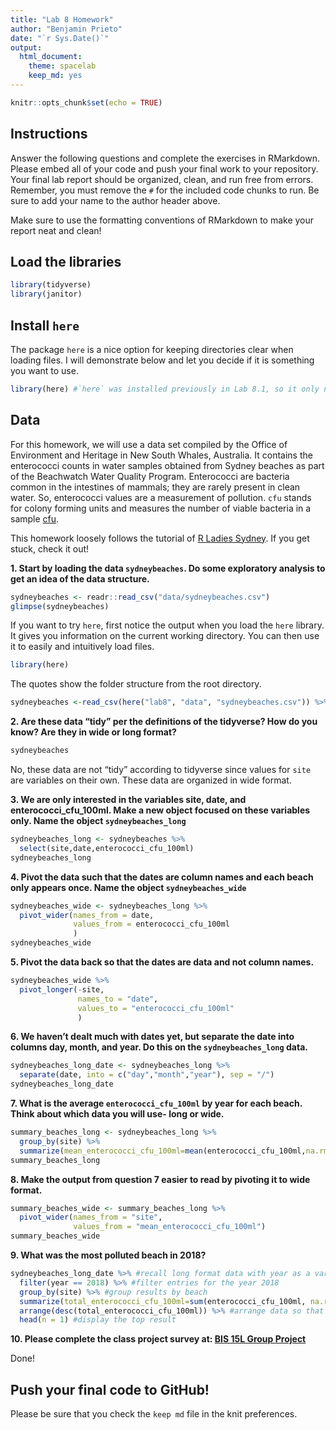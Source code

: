 ```yaml
---
title: "Lab 8 Homework"
author: "Benjamin Prieto"
date: "`r Sys.Date()`"
output:
  html_document: 
    theme: spacelab
    keep_md: yes
---
```


```r
knitr::opts_chunk$set(echo = TRUE)
```

## Instructions
Answer the following questions and complete the exercises in RMarkdown. Please embed all of your code and push your final work to your repository. Your final lab report should be organized, clean, and run free from errors. Remember, you must remove the `#` for the included code chunks to run. Be sure to add your name to the author header above.  

Make sure to use the formatting conventions of RMarkdown to make your report neat and clean!  

## Load the libraries
```r
library(tidyverse)
library(janitor)
``` 

## Install `here`
The package `here` is a nice option for keeping directories clear when loading files. I will demonstrate below and let you decide if it is something you want to use.  
```r
library(here) #`here` was installed previously in Lab 8.1, so it only needs to be loaded
```

## Data
For this homework, we will use a data set compiled by the Office of Environment and Heritage in New South Whales, Australia. It contains the enterococci counts in water samples obtained from Sydney beaches as part of the Beachwatch Water Quality Program. Enterococci are bacteria common in the intestines of mammals; they are rarely present in clean water. So, enterococci values are a measurement of pollution. `cfu` stands for colony forming units and measures the number of viable bacteria in a sample [cfu](https://en.wikipedia.org/wiki/Colony-forming_unit).   

This homework loosely follows the tutorial of [R Ladies Sydney](https://rladiessydney.org/). If you get stuck, check it out!  

**1. Start by loading the data `sydneybeaches`. Do some exploratory analysis to get an idea of the data structure.**
```r
sydneybeaches <- readr::read_csv("data/sydneybeaches.csv")
glimpse(sydneybeaches)
```

If you want to try `here`, first notice the output when you load the `here` library. It gives you information on the current working directory. You can then use it to easily and intuitively load files.
```r
library(here)
```

The quotes show the folder structure from the root directory.
```r
sydneybeaches <-read_csv(here("lab8", "data", "sydneybeaches.csv")) %>% janitor::clean_names()
```

**2. Are these data "tidy" per the definitions of the tidyverse? How do you know? Are they in wide or long format?**

```r
sydneybeaches
```

No, these data are not "tidy" according to tidyverse since values for `site` are variables on their own. These data are organized in wide format.


**3. We are only interested in the variables site, date, and enterococci_cfu_100ml. Make a new object focused on these variables only. Name the object `sydneybeaches_long`**

```r
sydneybeaches_long <- sydneybeaches %>% 
  select(site,date,enterococci_cfu_100ml)
sydneybeaches_long
```


**4. Pivot the data such that the dates are column names and each beach only appears once. Name the object `sydneybeaches_wide`**

```r
sydneybeaches_wide <- sydneybeaches_long %>% 
  pivot_wider(names_from = date,
              values_from = enterococci_cfu_100ml
              )
sydneybeaches_wide
```


**5. Pivot the data back so that the dates are data and not column names.**

```r
sydneybeaches_wide %>% 
  pivot_longer(-site,
               names_to = "date",
               values_to = "enterococci_cfu_100ml"
               )
```


**6. We haven't dealt much with dates yet, but separate the date into columns day, month, and year. Do this on the `sydneybeaches_long` data.**

```r
sydneybeaches_long_date <- sydneybeaches_long %>% 
  separate(date, into = c("day","month","year"), sep = "/")
sydneybeaches_long_date
```


**7. What is the average `enterococci_cfu_100ml` by year for each beach. Think about which data you will use- long or wide.**

```r
summary_beaches_long <- sydneybeaches_long %>% 
  group_by(site) %>% 
  summarize(mean_enterococci_cfu_100ml=mean(enterococci_cfu_100ml,na.rm = T))
summary_beaches_long
```


**8. Make the output from question 7 easier to read by pivoting it to wide format.**

```r
summary_beaches_wide <- summary_beaches_long %>% 
  pivot_wider(names_from = "site",
              values_from = "mean_enterococci_cfu_100ml")
summary_beaches_wide
```


**9. What was the most polluted beach in 2018?**

```r
sydneybeaches_long_date %>% #recall long format data with year as a variable 
  filter(year == 2018) %>% #filter entries for the year 2018
  group_by(site) %>% #group results by beach
  summarize(total_enterococci_cfu_100ml=sum(enterococci_cfu_100ml, na.rm = T)) %>% #total pollution by beach
  arrange(desc(total_enterococci_cfu_100ml)) %>% #arrange data so that the largest pollution is at the top
  head(n = 1) #display the top result
```


**10. Please complete the class project survey at: [BIS 15L Group Project](https://forms.gle/H2j69Z3ZtbLH3efW6)**

Done!

## Push your final code to GitHub!
Please be sure that you check the `keep md` file in the knit preferences.   